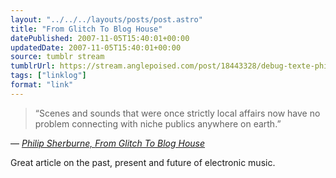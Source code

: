 ```yaml
---
layout: "../../../layouts/posts/post.astro"
title: "From Glitch To Blog House"
datePublished: 2007-11-05T15:40:01+00:00
updatedDate: 2007-11-05T15:40:01+00:00
source: tumblr stream
tumblrUrl: https://stream.anglepoised.com/post/18443328/debug-texte-philip-sherburne-from-glitch-to
tags: ["linklog"]
format: "link"
---
```


> &ldquo;Scenes and sounds that were once strictly local affairs now have no problem connecting with niche publics anywhere on earth.&rdquo;

— <cite>[Philip Sherburne, _From Glitch To Blog House_](https://de-bug.de/mag/philip-sherburne-from-glitch-to-blog-house/)</cite>

Great article on the past, present and future of electronic music.
